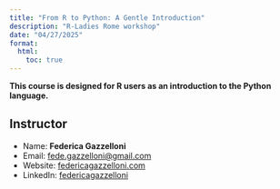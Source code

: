 ```yaml
---
title: "From R to Python: A Gentle Introduction"
description: "R-Ladies Rome workshop"
date: "04/27/2025"
format: 
  html:
    toc: true
---
```


**This course is designed for R users as an introduction to the Python language.**

## Instructor

-   Name: **Federica Gazzelloni**
-   Email: [fede.gazzelloni\@gmail.com](mailto:fede.gazzelloni@gmail.com){.email}
-   Website: [federicagazzelloni.com](https://federicagazzelloni.com)
-   LinkedIn: [federicagazzelloni](https://www.linkedin.com/in/federicagazzelloni/)
